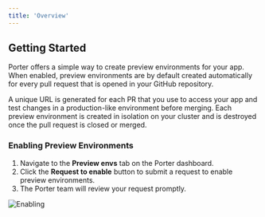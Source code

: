 ```yaml
---
title: 'Overview'
---
```


## Getting Started

Porter offers a simple way to create preview environments for your app. When enabled, preview environments are by default created automatically for every pull request that is opened in your GitHub repository.

A unique URL is generated for each PR that you use to access your app and test changes in a production-like environment before merging. Each preview environment is created in isolation on your cluster and is destroyed once the pull request is closed or merged.

### Enabling Preview Environments

1. Navigate to the **Preview envs** tab on the Porter dashboard.
2. Click the **Request to enable** button to submit a request to enable preview environments.
3. The Porter team will review your request promptly.

![Enabling](/images/preview-environments/enabling.png)


